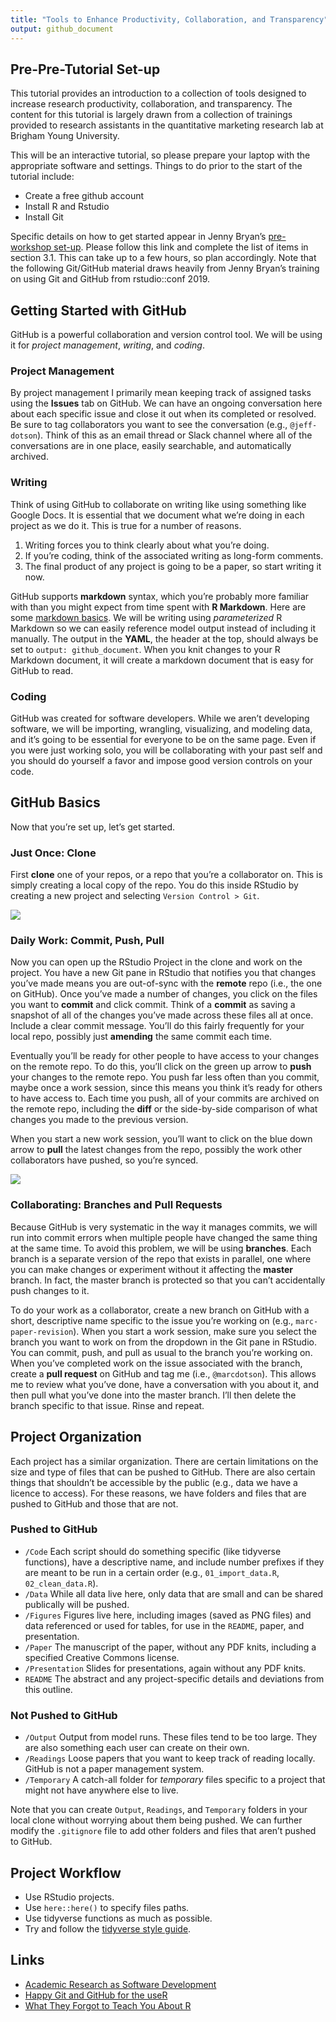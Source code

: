 ```yaml
---
title: "Tools to Enhance Productivity, Collaboration, and Transparency"
output: github_document
---
```

## Pre-Pre-Tutorial Set-up

This tutorial provides an introduction to a collection of tools designed to increase research productivity, collaboration, and transparency.  The content for this tutorial is largely drawn from a collection of trainings provided to research assistants in the quantitative marketing research lab at Brigham Young University.      

This will be an interactive tutorial, so please prepare your laptop with the appropriate software and settings.  Things to do prior to the start of the tutorial include:

- Create a free github account
- Install R and Rstudio
- Install Git

Specific details on how to get started appear in Jenny Bryan's [pre-workshop set-up](https://happygitwithr.com/workshops.html?mkt_tok=eyJpIjoiT1RVelptVTNZams0T0dZMiIsInQiOiJlR0orVlVpaHZsRlwveWh5QUJPN2U1Q3BcL0pHVHo5RXJ5UkhabFlwVXM4NlEwcHhRTENQZmVxaEEyNnVLSkRFTTdVa0hyNjk4MkFHYUU1Nkt5VXNtRm9heFM3N3dnUFplZ1V5anpRTWdnWDVscE1lOUR6VzBHaGFQOUFhOGd1QkN3In0=#pre-workshop-set-up). Please follow this link and complete the list of items in section 3.1.  This can take up to a few hours, so plan accordingly. Note that the following Git/GitHub material draws heavily from Jenny Bryan's training on using Git and GitHub from rstudio::conf 2019.

## Getting Started with GitHub

GitHub is a powerful collaboration and version control tool. We will be using it for *project management*, *writing*, and *coding*.

### Project Management

By project management I primarily mean keeping track of assigned tasks using the **Issues** tab on GitHub. We can have an ongoing conversation here about each specific issue and close it out when its completed or resolved. Be sure to tag collaborators you want to see the conversation (e.g., `@jeff-dotson`). Think of this as an email thread or Slack channel where all of the conversations are in one place, easily searchable, and automatically archived.

### Writing

Think of using GitHub to collaborate on writing like using something like Google Docs. It is essential that we document what we're doing in each project as we do it. This is true for a number of reasons.

1. Writing forces you to think clearly about what you're doing.
2. If you're coding, think of the associated writing as long-form comments.
3. The final product of any project is going to be a paper, so start writing it now.

GitHub supports **markdown** syntax, which you're probably more familiar with than you might expect from time spent with **R Markdown**. Here are some [markdown basics](https://rmarkdown.rstudio.com/authoring_basics.html). We will be writing using *parameterized* R Markdown so we can easily reference model output instead of including it manually. The output in the **YAML**, the header at the top, should always be set to `output: github_document`. When you knit changes to your R Markdown document, it will create a markdown document that is easy for GitHub to read.

### Coding

GitHub was created for software developers. While we aren't developing software, we will be importing, wrangling, visualizing, and modeling data, and it's going to be essential for everyone to be on the same page. Even if you were just working solo, you will be collaborating with your past self and you should do yourself a favor and impose good version controls on your code.

## GitHub Basics

Now that you're set up, let's get started.

### Just Once: Clone

First **clone** one of your repos, or a repo that you're a collaborator on. This is simply creating a local copy of the repo. You do this inside RStudio by creating a new project and selecting `Version Control > Git`.

![](Figures/clone.png)

### Daily Work: Commit, Push, Pull

Now you can open up the RStudio Project in the clone and work on the project. You have a new Git pane in RStudio that notifies you that changes you've made means you are out-of-sync with the **remote** repo (i.e., the one on GitHub). Once you've made a number of changes, you click on the files you want to **commit** and click commit. Think of a **commit** as saving a snapshot of all of the changes you've made across these files all at once. Include a clear commit message. You'll do this fairly frequently for your local repo, possibly just **amending** the same commit each time.

Eventually you'll be ready for other people to have access to your changes on the remote repo. To do this, you'll click on the green up arrow to **push** your changes to the remote repo. You push far less often than you commit, maybe once a work session, since this means you think it's ready for others to have access to. Each time you push, all of your commits are archived on the remote repo, including the **diff** or the side-by-side comparison of what changes you made to the previous version.

When you start a new work session, you'll want to click on the blue down arrow to **pull** the latest changes from the repo, possibly the work other collaborators have pushed, so you're synced.

![](Figures/daily-work.png)

### Collaborating: Branches and Pull Requests

Because GitHub is very systematic in the way it manages commits, we will run into commit errors when multiple people have changed the same thing at the same time. To avoid this problem, we will be using **branches**. Each branch is a separate version of the repo that exists in parallel, one where you can make changes or experiment without it affecting the **master** branch. In fact, the master branch is protected so that you can't accidentally push changes to it.

To do your work as a collaborator, create a new branch on GitHub with a short, descriptive name specific to the issue you're working on (e.g., `marc-paper-revision`). When you start a work session, make sure you select the branch you want to work on from the dropdown in the Git pane in RStudio. You can commit, push, and pull as usual to the branch you're working on. When you've completed work on the issue associated with the branch, create a **pull request** on GitHub and tag me (i.e., `@marcdotson`). This allows me to review what you've done, have a conversation with you about it, and then pull what you've done into the master branch. I'll then delete the branch specific to that issue. Rinse and repeat.

## Project Organization

Each project has a similar organization. There are certain limitations on the size and type of files that can be pushed to GitHub. There are also certain things that shouldn't be accessible by the public (e.g., data we have a licence to access). For these reasons, we have folders and files that are pushed to GitHub and those that are not.

### Pushed to GitHub

* `/Code` Each script should do something specific (like tidyverse functions), have a descriptive name, and include number prefixes if they are meant to be run in a certain order (e.g., `01_import_data.R`, `02_clean_data.R`).
* `/Data` While all data live here, only data that are small and can be shared publically will be pushed.
* `/Figures` Figures live here, including images (saved as PNG files) and data referenced or used for tables, for use in the `README`, paper, and presentation.
* `/Paper` The manuscript of the paper, without any PDF knits, including a specified Creative Commons license.
* `/Presentation` Slides for presentations, again without any PDF knits.
* `README` The abstract and any project-specific details and deviations from this outline.

### Not Pushed to GitHub

* `/Output` Output from model runs. These files tend to be too large. They are also something each user can create on their own.
* `/Readings` Loose papers that you want to keep track of reading locally. GitHub is not a paper management system.
* `/Temporary` A catch-all folder for *temporary* files specific to a project that might not have anywhere else to live.

Note that you can create `Output`, `Readings`, and `Temporary` folders in your local clone without worrying about them being pushed. We can further modify the `.gitignore` file to add other folders and files that aren't pushed to GitHub.

## Project Workflow

* Use RStudio projects.
* Use `here::here()` to specify files paths.
* Use tidyverse functions as much as possible.
* Try and follow the [tidyverse style guide](https://style.tidyverse.org).

## Links

* [Academic Research as Software Development](https://www.mathkills.com/words/2019/2/17/academic-research-as-software-development)
* [Happy Git and GitHub for the useR](https://happygitwithr.com)
* [What They Forgot to Teach You About R](https://whattheyforgot.org)
